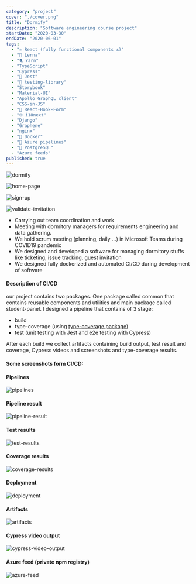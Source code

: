 ```yaml
---
category: "project"
cover: "./cover.png"
title: "Dormify"
description: "Software engineering course project"
startDate: "2020-03-30"
endDate: "2020-06-01"
tags:
  - "⚛ React (fully functional components ⚓)"
  - "🐍 Lerna"
  - "🐈 Yarn"
  - "TypeScript"
  - "Cypress"
  - "👢 Jest"
  - "🐙 testing-library"
  - "Storybook"
  - "Material-UI"
  - "Apollo GraphQL client"
  - "CSS-in-JS"
  - "📄 React-Hook-Form"
  - "🌐 i18next"
  - "Django"
  - "Graphene"
  - "nginx"
  - "🐳 Docker"
  - "🚀 Azure pipelines"
  - "🐘 PostgreSQL"
  - "Azure feeds"
published: true
---
```


![dormify](./cover.png)

![home-page](./home-page2.png)

![sign-up](./sign-up.png)

![validate-invitation](./validate-invitation.png)

- Carrying out team coordination and work
- Meeting with dormitory managers for requirements engineering and data gathering.
- We hold scrum meeting (planning, daily ...) in Microsoft Teams during COVID19 pandemic
- We designed and developed a software for managing dormitory stuffs like ticketing, issue tracking, guest invitation
- We designed fully dockerized and automated CI/CD during development of software

#### Description of CI/CD

our project contains two packages. One package called common that contains reusable components
and utilities and main package called student-panel.
I designed a pipeline that contains of 3 stage:

- build
- type-coverage (using [type-coverage package](https://github.com/plantain-00/type-coverage))
- test (unit testing with Jest and e2e testing with Cypress)

After each build we collect artifacts containing build output, test result and coverage,
Cypress videos and screenshots and type-coverage results.

#### Some screenshots form CI/CD:

#### Pipelines

![pipelines](./pipelines.png)

#### Pipeline result

![pipeline-result](./pipeline-result.png)

#### Test results

![test-results](./test-results.png)

#### Coverage results

![coverage-results](./coverage-results.png)

#### Deployment

![deployment](./deployment.png)

#### Artifacts

![artifacts](./artifacts.png)

#### Cypress video output

![cypress-video-output](./cypress-video-output.png)

#### Azure feed (private npm registry)

![azure-feed](./feeds.png)
